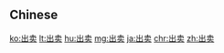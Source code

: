 {{also|出賣}}
==Chinese==
{{zh-see|出賣}}

[[ko:出卖]]
[[lt:出卖]]
[[hu:出卖]]
[[mg:出卖]]
[[ja:出卖]]
[[chr:出卖]]
[[zh:出卖]]
